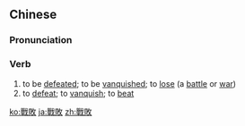 {{also|战败}}
==Chinese==
{{zh-forms|s=战败}}

===Pronunciation===
{{zh-pron
|m=zhànbài
|c=zin3 baai6
|h=pfs=chan-phai
|cat=v
}}

===Verb===
{{zh-verb}}

# to be [[defeated]]; to be [[vanquished]]; to [[lose]] (a [[battle]] or [[war]])
# to [[defeat]]; to [[vanquish]]; to [[beat]]

[[ko:戰敗]]
[[ja:戰敗]]
[[zh:戰敗]]